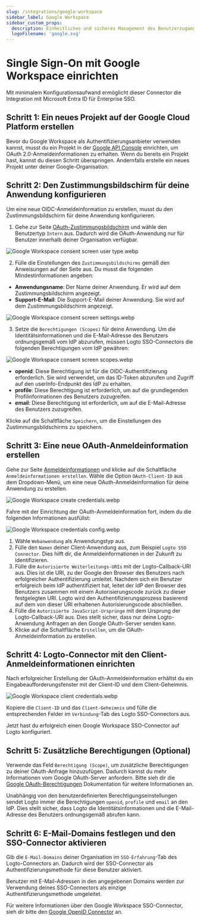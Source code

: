 ```yaml
---
slug: /integrations/google-workspace
sidebar_label: Google Workspace
sidebar_custom_props:
  description: Einheitliches und sicheres Management des Benutzerzugangs innerhalb des Google-Ökosystems.
  logoFilename: 'google.svg'
---
```



# Single Sign-On mit Google Workspace einrichten

Mit minimalem Konfigurationsaufwand ermöglicht dieser Connector die Integration mit Microsoft Entra ID für Enterprise SSO.

<GuideTip />

## Schritt 1: Ein neues Projekt auf der Google Cloud Platform erstellen

Bevor du Google Workspace als Authentifizierungsanbieter verwenden kannst, musst du ein Projekt in der [Google API Console](https://console.developers.google.com/) einrichten, um OAuth 2.0-Anmeldeinformationen zu erhalten. Wenn du bereits ein Projekt hast, kannst du diesen Schritt überspringen. Andernfalls erstelle ein neues Projekt unter deiner Google-Organisation.

## Schritt 2: Den Zustimmungsbildschirm für deine Anwendung konfigurieren

Um eine neue OIDC-Anmeldeinformation zu erstellen, musst du den Zustimmungsbildschirm für deine Anwendung konfigurieren.

1. Gehe zur Seite [OAuth-Zustimmungsbildschirm](https://console.cloud.google.com/apis/credentials/consent) und wähle den Benutzertyp `Intern` aus. Dadurch wird die OAuth-Anwendung nur für Benutzer innerhalb deiner Organisation verfügbar.

![Google Workspace consent screen user type.webp](./assets/google_workspace_consent_screen_user_type.webp)

2. Fülle die Einstellungen des `Zustimmungsbildschirms` gemäß den Anweisungen auf der Seite aus. Du musst die folgenden Mindestinformationen angeben:

- **Anwendungsname**: Der Name deiner Anwendung. Er wird auf dem Zustimmungsbildschirm angezeigt.
- **Support-E-Mail**: Die Support-E-Mail deiner Anwendung. Sie wird auf dem Zustimmungsbildschirm angezeigt.

![Google Workspace consent screen settings.webp](./assets/google_workspace_consent_screen_settings.webp)

3. Setze die `Berechtigungen (Scopes)` für deine Anwendung. Um die Identitätsinformationen und die E-Mail-Adresse des Benutzers ordnungsgemäß vom IdP abzurufen, müssen Logto SSO-Connectors die folgenden Berechtigungen vom IdP gewähren:

![Google Workspace consent screen scopes.webp](./assets/google_workspace_consent_screen_scopes.webp)

- **openid**: Diese Berechtigung ist für die OIDC-Authentifizierung erforderlich. Sie wird verwendet, um das ID-Token abzurufen und Zugriff auf den userInfo-Endpunkt des IdP zu erhalten.
- **profile**: Diese Berechtigung ist erforderlich, um auf die grundlegenden Profilinformationen des Benutzers zuzugreifen.
- **email**: Diese Berechtigung ist erforderlich, um auf die E-Mail-Adresse des Benutzers zuzugreifen.

Klicke auf die Schaltfläche `Speichern`, um die Einstellungen des Zustimmungsbildschirms zu speichern.

## Schritt 3: Eine neue OAuth-Anmeldeinformation erstellen

Gehe zur Seite [Anmeldeinformationen](https://console.cloud.google.com/apis/credentials) und klicke auf die Schaltfläche `Anmeldeinformationen erstellen`. Wähle die Option `OAuth-Client-ID` aus dem Dropdown-Menü, um eine neue OAuth-Anmeldeinformation für deine Anwendung zu erstellen.

![Google Workspace create credentials.webp](./assets/google_workspace_create_credentials.webp)

Fahre mit der Einrichtung der OAuth-Anmeldeinformation fort, indem du die folgenden Informationen ausfüllst:

![Google Workspace credentials config.webp](./assets/google_workspace_credentials_config.webp)

1. Wähle `Webanwendung` als Anwendungstyp aus.
2. Fülle den `Namen` deiner Client-Anwendung aus, zum Beispiel `Logto SSO Connector`. Dies hilft dir, die Anmeldeinformationen in der Zukunft zu identifizieren.
3. Fülle die `Autorisierte Weiterleitungs-URIs` mit der Logto-Callback-URI aus. Dies ist die URI, zu der Google den Browser des Benutzers nach erfolgreicher Authentifizierung umleitet. Nachdem sich ein Benutzer erfolgreich beim IdP authentifiziert hat, leitet der IdP den Browser des Benutzers zusammen mit einem Autorisierungscode zurück zu dieser festgelegten URI. Logto wird den Authentifizierungsprozess basierend auf dem von dieser URI erhaltenen Autorisierungscode abschließen.
4. Fülle die `Autorisierte JavaScript-Ursprünge` mit dem Ursprung der Logto-Callback-URI aus. Dies stellt sicher, dass nur deine Logto-Anwendung Anfragen an den Google OAuth-Server senden kann.
5. Klicke auf die Schaltfläche `Erstellen`, um die OAuth-Anmeldeinformation zu erstellen.

## Schritt 4: Logto-Connector mit den Client-Anmeldeinformationen einrichten

Nach erfolgreicher Erstellung der OAuth-Anmeldeinformation erhältst du ein Eingabeaufforderungsfenster mit der Client-ID und dem Client-Geheimnis.

![Google Workspace client credentials.webp](./assets/google_workspace_client_credentials.webp)

Kopiere die `Client-ID` und das `Client-Geheimnis` und fülle die entsprechenden Felder im `Verbindung`-Tab des Logto SSO-Connectors aus.

Jetzt hast du erfolgreich einen Google Workspace SSO-Connector auf Logto konfiguriert.

## Schritt 5: Zusätzliche Berechtigungen (Optional)

Verwende das Feld `Berechtigung (Scope)`, um zusätzliche Berechtigungen zu deiner OAuth-Anfrage hinzuzufügen. Dadurch kannst du mehr Informationen vom Google OAuth-Server anfordern. Bitte sieh dir die [Google OAuth-Berechtigungen](https://developers.google.com/identity/protocols/oauth2/scopes) Dokumentation für weitere Informationen an.

Unabhängig von den benutzerdefinierten Berechtigungseinstellungen sendet Logto immer die Berechtigungen `openid`, `profile` und `email` an den IdP. Dies stellt sicher, dass Logto die Identitätsinformationen und die E-Mail-Adresse des Benutzers ordnungsgemäß abrufen kann.

## Schritt 6: E-Mail-Domains festlegen und den SSO-Connector aktivieren

Gib die `E-Mail-Domains` deiner Organisation im `SSO-Erfahrung`-Tab des Logto-Connectors an. Dadurch wird der SSO-Connector als Authentifizierungsmethode für diese Benutzer aktiviert.

Benutzer mit E-Mail-Adressen in den angegebenen Domains werden zur Verwendung deines SSO-Connectors als einzige Authentifizierungsmethode umgeleitet.

Für weitere Informationen über den Google Workspace SSO-Connector, sieh dir bitte den [Google OpenID Connector](https://developers.google.com/identity/openid-connect/openid-connect) an.
